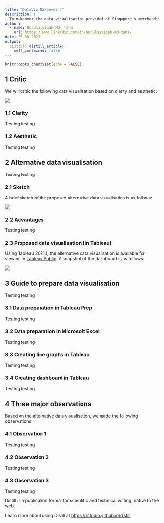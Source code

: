 ```yaml
---
title: "DataViz Makeover 1"
description: |
  To makeover the data visualisation provided of Singapore's merchandise trade from 2019 to 2020.
author:
  - name: Nurulasyiqah Md. Taha
    url: https://www.linkedin.com/in/nurulasyiqah-md-taha/
date: 05-30-2021
output:
  distill::distill_article:
    self_contained: false
---
```



```r
knitr::opts_chunk$set(echo = FALSE)
```
## 1 Critic
We will critic the following data visualisation based on clarity and aesthetic.

![](image/download.png)

### 1.1 Clarity
Testing testing

### 1.2 Aesthetic
Testing testing

## 2 Alternative data visualisation
Testing testing

### 2.1 Sketch
A brief sketch of the proposed alternative data visualisation is as follows:

![](image/sketch.jpg)

### 2.2 Advantages
Testing testing

### 2.3 Proposed data visualisation (in Tableau)
Using Tableau 2021.1, the alternative data visualisation is available for viewing in [Tableau Public](https://public.tableau.com/app/profile/nurulasyiqah.md.taha/viz/top6traders/Top6tradepartners/). A snapshot of the dashboard is as follows:

![](image/24-finaldashboard.jpg)

## 3 Guide to prepare data visualisation
Testing testing

### 3.1 Data preparation in Tableau Prep
Testing testing

### 3.2 Data preparation in Microsoft Excel
Testing testing

### 3.3 Creating line graphs in Tableau
Testing testing

### 3.4 Creating dashboard in Tableau
Testing testing

## 4 Three major observations
Based on the alternative data visualisation, we made the following observations:

### 4.1 Observation 1
Testing testing

### 4.2 Observation 2
Testing testing

### 4.3 Observation 3
Testing testing

Distill is a publication format for scientific and technical writing, native to the web.

Learn more about using Distill at <https://rstudio.github.io/distill>.


